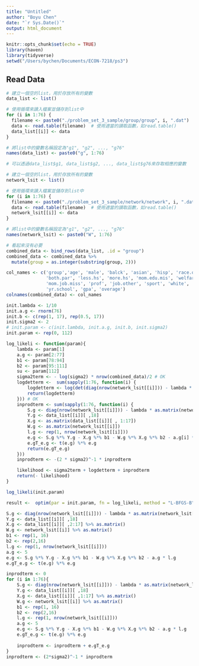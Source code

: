 ```yaml
---
title: "Untitled"
author: "Boyu Chen"
date: "`r Sys.Date()`"
output: html_document
---
```


```r
knitr::opts_chunk$set(echo = TRUE)
library(haven)
library(tidyverse)
setwd("/Users/bychen/Documents/ECON-7218/ps3")
```

## Read Data

```r
# 建立一個空的list，用於存放所有的變數
data_list <- list()

# 使用循環來讀入檔案並儲存到list中
for (i in 1:76) {
  filename <- paste0("./problem_set_3_sample/group/group", i, ".dat")
  data <- read.table(filename)  # 使用適當的讀取函數，如read.table()
  data_list[[i]] <- data
}

# 將list中的變數名稱設定為"g1", "g2", ..., "g76"
names(data_list) <- paste0("g", 1:76)

# 可以透過data_list$g1, data_list$g2, ..., data_list$g76來存取相應的變數
```

```r
# 建立一個空的list，用於存放所有的變數
network_lsit <- list()

# 使用循環來讀入檔案並儲存到list中
for (i in 1:76) {
  filename <- paste0("./problem_set_3_sample/network/network", i, ".dat")
  data <- read.table(filename)  # 使用適當的讀取函數，如read.table()
  network_lsit[[i]] <- data
}

# 將list中的變數名稱設定為"g1", "g2", ..., "g76"
names(network_lsit) <- paste0("W", 1:76)
```

```r
# 看起來沒有必要
combined_data <- bind_rows(data_list, .id = "group")
combined_data <- combined_data %>%
  mutate(group = as.integer(substring(group, 2)))
```

```r
col_names <- c('group','age', 'male', 'balck', 'asian', 'hisp', 'race.other', 
               'both.par', 'less.hs', 'more.hs', 'mom.edu.mis', 'welfare',
               'mom.job.miss', 'prof', 'job.other', 'sport', 'white', 
               'yr.school', 'gpa', 'overage')
colnames(combined_data) <- col_names
```
```r
init.lambda <- 1/10
init.a.g <- rnorm(76)
init.b <- c(rep(1, 17), rep(0.5, 17))
init.sigma2 <- 2
# init.param <- c(init.lambda, init.a.g, init.b, init.sigma2)
init.param <- rep(0, 112)
```

```r
log_likeli <- function(param){
    lambda <- param[1]
    a.g <- param[2:77]
    b1 <- param[78:94]
    b2 <- param[95:111]
    su <- param[112]
    sigma2term <- - log(sigma2) * nrow(combined_data)/2 # OK
    logdetterm <-  sum(sapply(1:76, function(i) {
        logdetterm <- log(det(diag(nrow(network_lsit[[i]])) - lambda * as.matrix(network_lsit[[i]])))
        return(logdetterm)
    })) # OK
    inprodterm <- sum(sapply(1:76, function(i) {
        S.g <- diag(nrow(network_lsit[[i]])) - lambda * as.matrix(network_lsit[[i]])
        Y.g <- data_list[[i]][ ,18]
        X.g <- as.matrix(data_list[[i]][ , 1:17])
        W.g <- as.matrix(network_lsit[[i]])
        l.g <- rep(1, nrow(network_lsit[[i]]))
        e.g <- S.g %*% Y.g - X.g %*% b1 - W.g %*% X.g %*% b2 - a.g[i] * l.g
        e.gT_e.g <- t(e.g) %*% e.g
        return(e.gT_e.g)
    }))
    inprodterm <- -(2 * sigma2)^-1 * inprodterm

    likelihood <- sigma2term + logdetterm + inprodterm
    return(- likelihood)
}
```
```r
log_likeli(init.param)
```
```r
result <-  optim(par = init.param, fn = log_likeli, method = "L-BFGS-B", lower = c(-0.1, rep(-Inf, 111)), upper = c(0.1, rep(Inf, 111)))
```

```r
S.g <- diag(nrow(network_lsit[[i]])) - lambda * as.matrix(network_lsit[[i]])
Y.g <- data_list[[i]][ ,18]
X.g <- data_list[[i]][ ,2:17] %>% as.matrix()
W.g <- network_lsit[[i]] %>% as.matrix()
b1 <- rep(1, 16)
b2 <- rep(2,16)
l.g <- rep(1, nrow(network_lsit[[i]]))
a.g <- 5
e.g <- S.g %*% Y.g - X.g %*% b1 - W.g %*% X.g %*% b2 - a.g * l.g
e.gT_e.g <- t(e.g) %*% e.g
```

```r
inprodterm <- 0
for (i in 1:76){
    S.g <- diag(nrow(network_lsit[[i]])) - lambda * as.matrix(network_lsit[[i]])
    Y.g <- data_list[[i]][ ,18]
    X.g <- data_list[[i]][ ,1:17] %>% as.matrix()
    W.g <- network_lsit[[i]] %>% as.matrix()
    b1 <- rep(1, 16)
    b2 <- rep(2,16)
    l.g <- rep(1, nrow(network_lsit[[i]]))
    a.g <- 5
    e.g <- S.g %*% Y.g - X.g %*% b1 - W.g %*% X.g %*% b2 - a.g * l.g
    e.gT_e.g <- t(e.g) %*% e.g
    
    inprodterm <- inprodterm + e.gT_e.g
}
inprodterm <- (2*sigma2)^-1 * inprodterm
```




